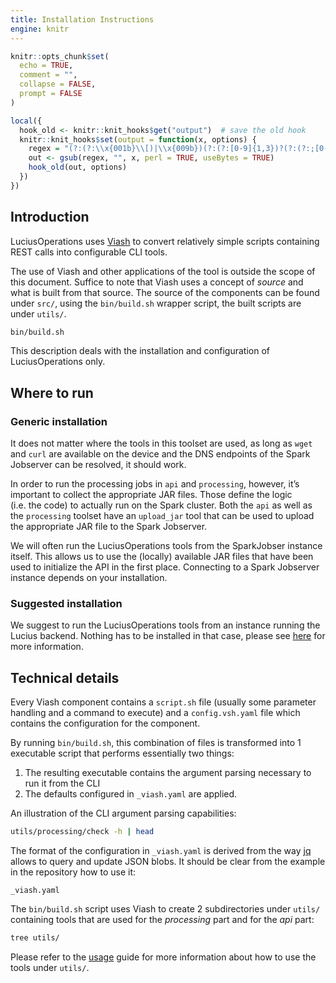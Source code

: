 ```yaml
---
title: Installation Instructions
engine: knitr
---
```


```r
knitr::opts_chunk$set(
  echo = TRUE,
  comment = "",
  collapse = FALSE,
  prompt = FALSE
)

local({
  hook_old <- knitr::knit_hooks$get("output")  # save the old hook
  knitr::knit_hooks$set(output = function(x, options) {
    regex = "(?:(?:\\x{001b}\\[)|\\x{009b})(?:(?:[0-9]{1,3})?(?:(?:;[0-9]{0,3})*)?[A-M|f-m])|\\x{001b}[A-M]"
    out <- gsub(regex, "", x, perl = TRUE, useBytes = TRUE)
    hook_old(out, options)
  })
})

```

## Introduction

LuciusOperations uses [Viash](https://viash.io) to convert relatively simple scripts containing REST calls into configurable CLI tools.

The use of Viash and other applications of the tool is outside the scope of this document. Suffice to note that Viash uses a concept of _source_ and what is built from that source. The source of the components can be found under `src/`, using the `bin/build.sh` wrapper script, the built scripts are under `utils/`.

```sh
bin/build.sh
```

::: {.callout-note}
This description deals with the installation and configuration of LuciusOperations only.
:::

## Where to run

### Generic installation

It does not matter where the tools in this toolset are used, as long as `wget` and `curl` are available on the device and the DNS endpoints of the Spark Jobserver can be resolved, it should work.

In order to run the processing jobs in `api` and `processing`, however, it's important to collect the appropriate JAR files. Those define the logic (i.e. the code) to actually run on the Spark cluster. Both the `api` as well as the `processing` toolset have an `upload_jar` tool that can be used to upload the appropriate JAR file to the Spark Jobserver.

We will often run the LuciusOperations tools from the SparkJobser instance itself. This allows us to use the (locally) available JAR files that have been used to initialize the API in the first place. Connecting to a Spark Jobserver instance depends on your installation.

### Suggested installation

We suggest to run the LuciusOperations tools from an instance running the Lucius backend. Nothing has to be installed in that case, please see [here](usage.qmd#suggested-setup) for more information.

## Technical details

Every Viash component contains a `script.sh` file (usually some parameter handling and a command to execute) and a `config.vsh.yaml` file which contains the configuration for the component.

By running `bin/build.sh`, this combination of files is transformed into 1 executable script that performs essentially two things:

1. The resulting executable contains the argument parsing necessary to run it from the CLI
2. The defaults configured in `_viash.yaml` are applied.

An illustration of the CLI argument parsing capabilities:

```sh
utils/processing/check -h | head
```

The format of the configuration in `_viash.yaml` is derived from the way [jq](https://stedolan.github.io/jq/) allows to query and update JSON blobs. It should be clear from the example in the repository how to use it:

```embed
_viash.yaml
```

The `bin/build.sh` script uses Viash to create 2 subdirectories under `utils/` containing tools that are used for the _processing_ part and for the _api_ part:

```sh
tree utils/
```

Please refer to the [usage](usage.html) guide for more information about how to use the tools under `utils/`.
